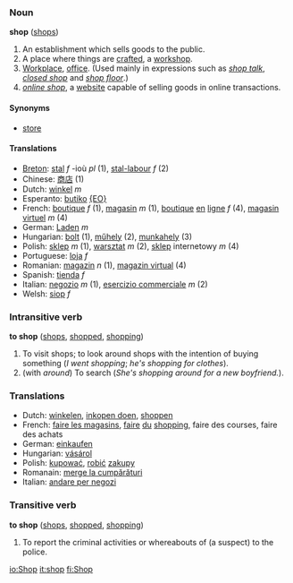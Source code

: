 ===Noun===
'''shop''' ([[shops]])

#An establishment which sells goods to the public.
#A place where things are [[craft]]ed, a [[workshop]].
#[[Workplace]], [[office]].  (Used mainly in expressions such as ''[[shop talk]]'', ''[[closed shop]]'' and ''[[shop floor]]''.)
#''[[online shop]]'', a [[website]] capable of selling goods in online transactions.

====Synonyms====
*[[store]]

====Translations====
*[[Breton]]: [[stal]] ''f'' -ioù ''pl'' (1), [[stal-labour]] ''f'' (2)
*Chinese: [[商店]] (1)
*Dutch: [[winkel]] ''m''
*Esperanto: [[butiko]] [[:eo:butiko|{EO}]]
*French: [[boutique]] ''f'' (1), [[magasin]] ''m'' (1), [[boutique]] [[en]] [[ligne]] ''f'' (4), [[magasin]] [[virtuel]] ''m'' (4)
*German: [[Laden]] ''m''
*Hungarian: [[bolt]] (1), [[műhely]] (2), [[munkahely]] (3)
*Polish: [[sklep]] ''m'' (1), [[warsztat]] ''m'' (2), [[sklep]] internetowy ''m'' (4)
*Portuguese: [[loja]] ''f''
*Romanian: [[magazin]] ''n'' (1), [[magazin virtual]] (4)
*Spanish: [[tienda]] ''f''
*Italian: [[negozio]] ''m'' (1), [[esercizio commerciale]] ''m'' (2)
*Welsh: [[siop]] ''f''

===Intransitive verb===
'''to shop''' ([[shops]], [[shopped]], [[shopping]])

#To visit shops; to look around shops with the intention of buying something (''I went shopping''; ''he's shopping for clothes'').
#(with ''around'') To search (''She's shopping around for a new boyfriend.'').

===Translations===
*Dutch: [[winkelen]], [[inkopen doen]], [[shoppen]]
*French: [[faire les magasins]], [[faire]] [[du]] [[shopping]], faire des courses, faire des achats
*German: [[einkaufen]]
*Hungarian: [[vásárol]]
*Polish: [[kupować]], [[robić]] [[zakup]]y
*Romanain: [[merge la cumpărături]]
*Italian: [[andare per negozi]]

===Transitive verb===
'''to shop''' ([[shops]], [[shopped]], [[shopping]])

#To report the criminal activities or whereabouts of (a suspect) to the police.

[[io:Shop]]
[[it:shop]]
[[fi:Shop]]